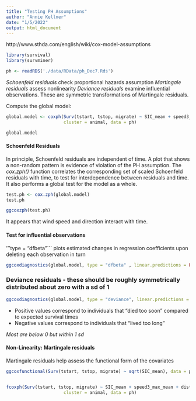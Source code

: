 ```yaml
---
title: "Testing PH Assumptions"
author: "Annie Kellner"
date: "1/5/2022"
output: html_document
---
```


http://www.sthda.com/english/wiki/cox-model-assumptions

```r
library(survival)
library(survminer)
```

```r
ph <- readRDS('./data/RData/ph_Dec7.Rds')
```

*Schoenfeld residuals* check proportional hazards assumption
*Martingale residuals* assess nonlinearity
*Deviance residuals* examine influential observations. These are symmetric transformations of Martingale residuals. 

Compute the global model:

```r

global.model <- coxph(Surv(tstart, tstop, migrate) ~ SIC_mean + speed3_max_mean + dist_land + dist_pack + sd7 + ResidMass + dir, 
                      cluster = animal, data = ph)

global.model
```

#### Schoenfeld Residuals

In principle, Schoenfeld residuals are independent of time. A plot that shows a non-random pattern is evidence of violation of the PH assumption. The *cox.zph()* function correlates the corresponding set of scaled Schoenfeld residuals with time, to test for interdependence between residuals and time. It also performs a global test for the model as a whole. 

```r
test.ph <- cox.zph(global.model)
test.ph
```

```r
ggcoxzph(test.ph)
```
It appears that wind speed and direction interact with time. 

#### Test for influential observations

'''type = "dfbeta"``` plots estimated changes in regression coefficients  upon deleting each observation in turn

```r
ggcoxdiagnostics(global.model, type = "dfbeta" , linear.predictions = FALSE, ggtheme = theme_bw())
```

### Deviance residuals - these should be roughly symmetrically distributed about zero with a sd of 1

```r
ggcoxdiagnostics(global.model, type = "deviance", linear.predictions = FALSE, ggtheme = theme_bw())
```

* Positive values correspond to individuals that "died too soon" compared to expected survival times
* Negative values correspond to individuals that "lived too long"

*Most are below 0 but within 1 sd*

#### Non-Linearity: Martingale residuals

Martingale residuals help assess the functional form of the covariates

```r
ggcoxfunctional(Surv(tstart, tstop, migrate) ~ sqrt(SIC_mean), data = ph)


fcoxph(Surv(tstart, tstop, migrate) ~ SIC_mean + speed3_max_mean + dist_land + dist_pack + sd7 + ResidMass + dir, 
                      cluster = animal, data = ph)
```



